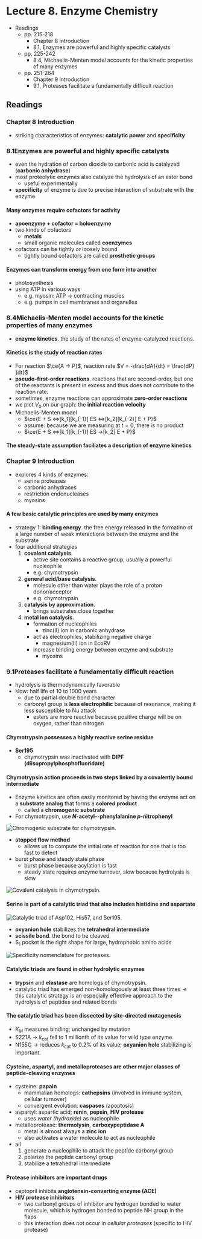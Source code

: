 # Lecture 8. Enzyme Chemistry

- Readings
  - pp. 215-218
    - Chapter 8 Introduction
    - 8.1, Enzymes are powerful and highly specific catalysts
  - pp. 225-242
    - 8.4, Michaelis-Menten model accounts for the kinetic properties of many enzymes
  - pp. 251-264
    - Chapter 9 Introduction
    - 9.1, Proteases facilitate a fundamentally difficult reaction

## Readings

### Chapter 8 Introduction
- striking characteristics of enzymes: **catalytic power** and **specificity**

### 8.1<SPACE />Enzymes are powerful and highly specific catalysts
- even the hydration of carbon dioxide to carbonic acid is catalyzed (**carbonic anhydrase**)
- most proteolytic enzymes also catalyze the hydrolysis of an ester bond
  - useful experimentally
- **specificity** of enzyme is due to precise interaction of substrate with the enzyme

#### Many enzymes require cofactors for activity
- **apoenzyme + cofactor = holoenzyme**
- two kinds of cofactors
  - **metals**
  - small organic molecules called **coenzymes**
- cofactors can be tightly or loosely bound
  - tightly bound cofactors are called **prosthetic groups**

#### Enzymes can transform energy from one form into another
- photosynthesis
- using ATP in various ways
  - e.g. myosin: ATP $\to$ contracting muscles
  - e.g. pumps in cell membranes and organelles

### 8.4<SPACE />Michaelis-Menten model accounts for the kinetic properties of many enzymes

- **enzyme kinetics**. the study of the rates of enzyme-catalyzed reactions.

#### Kinetics is the study of reaction rates
- For reaction $\ce{A -> P}$, reaction rate $V = -\frac{dA}{dt} = \frac{dP}{dt}$
- **pseudo-first-order reactions**. reactions that are second-order, but one of the reactants is present in excess and thus does not contribute to the reaction rate.
- sometimes, enzyme reactions can approximate **zero-order reactions**
- we plot $V_0$ on our graph: the **initial reaction velocity**
- Michaelis-Menten model
  - $\ce{E + S <=>[k_1][k_{-1}] ES <=>[k_2][k_{-2}] E + P}$
  - assume: because we are measuring at $t = 0$, there is no product
  - $\ce{E + S <=>[k_1][k_{-1}] ES ->[k_2] E + P}$

#### The steady-state assumption faciliates a description of enzyme kinetics

### Chapter 9 Introduction
- explores 4 kinds of enzymes:
  - serine proteases
  - carbonic anhydrases
  - restriction endonucleases
  - myosins

#### A few basic catalytic principles are used by many enzymes
- strategy 1: **binding energy**. the free energy released in the formatino of a large number of weak interactions between the enzyme and the substrate
- four additional strategies
  1. **covalent catalysis**.
      - active site contains a reactive group, usually a powerful nucleophile
      - e.g. chymotrypsin
  2. **general acid/base catalysis**.
      - molecule other than water plays the role of a proton donor/acceptor
      - e.g. chymotrypsin
  3. **catalysis by approximation**.
      - brings substrates close together
  4. **metal ion catalysis**.
      - formation of nucleophiles
        - zinc(II) ion in carbonic anhydrase
      - act as electrophiles, stabilizing negative charge
        - magnesium(II) ion in EcoRV
      - increase binding energy between enzyme and substrate
        - myosins

### 9.1<SPACE />Proteases facilitate a fundamentally difficult reaction
- hydrolysis is thermodynamically favorable
- slow: half life of  10 to 1000 years
  - due to partial double bond character
  - carbonyl group is **less electrophilic** because of resonance, making it less susceptible to Nu attack
    - esters are more reactive because positive charge will be on oxygen, rather than nitrogen
  
#### Chymotrypsin possesses a highly reactive serine residue
- **Ser195**
  - chymotrypsin was inactivated with **DIPF (diisopropylphosphofluoridate)**

#### Chymotrypsin action proceeds in two steps linked by a covalently bound intermediate
- Enzyme kinetics are often easily monitored by having the enzyme act on a **substrate analog** that forms a **colored product**
  - called a **chromogenic substrate**
- For chymotrypsin, use **_N_-acetyl-<L />-phenylalanine _p_-nitrophenyl**

![Chromogenic substrate for chymotrypsin.](./chromogenic.png)

- **stopped flow method**
  - allows us to compute the initial rate of reaction for one that is too fast to detect
- burst phase and steady state phase
  - burst phase because acylation is fast
  - steady state requires enzyme turnover, slow because hydrolysis is slow

![Covalent catalysis in chymotrypsin.](./covalent-catalysis.png)

#### Serine is part of a catalytic triad that also includes histidine and aspartate

![Catalytic triad of Asp102, His57, and Ser195.](./catalytic-triad.png)

- **oxyanion hole** stabilizes the **tetrahedral intermediate**
- **scissile bond**. the bond to be cleaved
- $\mathrm{S_1}$ pocket is the right shape for large, hydrophobic amino acids

![Specificity nomenclature for proteases.](./naming.png)

#### Catalytic triads are found in other hydrolytic enzymes
- **trypsin** and **elastase** are homologs of chymotrypsin.
- catalytic triad has emerged non-homologously at least three times $\to$ this catalytic strategy is an especially effective approach to the hydrolysis of peptides and related bonds

#### The catalytic triad has been dissected by site-directed mutagenesis
- $K_M$ measures binding; unchanged by mutation
- S221A $\to$ $k_{\text{cat}}$ fell to 1 millionth of its value for wild type enzyme
- N155G $\to$ reduces $k_{\text{cat}}$ to 0.2% of its value; **oxyanion hole** stabilizing is important.

#### Cysteine, aspartyl, and metalloproteases are other major classes of peptide-cleaving enzymes
- cysteine: **papain**
  - mammalian homologs: **cathepsins** (involved in immune system, cellular turnover)
  - convergent evolution: **caspases** (apoptosis)
- aspartyl: aspartic acid; **renin**, **pepsin**, **HIV protease**
  - uses _water (hydroxide)_ as nucleophile
- metalloprotease: **thermolysin**, **carboxypeptidase A**
  - metal is almost always a **zinc ion**
  - also activates a water molecule to act as nucleophile
- all
  1. generate a nucleophile to attack the peptide carbonyl group
  2. polarize the peptide carbonyl group
  3. stabilize a tetrahedral intermediate

#### Protease inhibitors are important drugs
- captopril inhibits **angiotensin-converting enzyme (ACE)**
- **HIV protease inhibitors**
  - two carbonyl groups of inhibitor are hydrogen bonded to water molecule, which is hydrogen bonded to peptide NH group in the flaps
  - this interaction does not occur in _cellular proteases_ (specific to HIV protease)